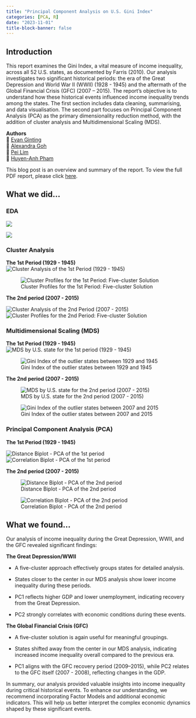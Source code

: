 ```yaml
---
title: "Principal Component Analysis on U.S. Gini Index"
categories: [PCA, R]
date: "2023-11-01"
title-block-banner: false
---
```


## Introduction 

This report examines the Gini Index, a vital measure of income inequality, across all 52 U.S. states, as documented by Farris (2010). Our analysis investigates two significant historical periods: the era of the Great Depression and World War II (WWII) (1928 - 1945) and the aftermath of the Global Financial Crisis (GFC) (2007 -- 2015). The report's objective is to understand how these historical events influenced income inequality trends among the states. The first section includes data cleaning, summarising, and data visualisation. The second part focuses on Principal Component Analysis (PCA) as the primary dimensionality reduction method, with the addition of cluster analysis and Multidimensional Scaling (MDS).

**Authors**  
👾 [Evan Ginting](https://github.com/evanginting)  
👾 [Alexandra Goh](https://github.com/agoh0008)  
👾 [Pei Lim](https://github.com/plim0015)  
👾 [Huyen-Anh Pham](https://github.com/averie-archives)  

:::{.callout-tip}
This blog post is an overview and summary of the report. To view the full PDF report, please click [here](/projects/gini_pca/gini_pca.pdf).
:::

## What we did...

### EDA   

![](eda-boxplot.png)

![](eda-map.png)

### Cluster Analysis  

**The 1st Period (1929 - 1945)**  
![Cluster Analysis of the 1st Period (1929 - 1945)](ca-1-dendrogram.png)

![Cluster Profiles for the 1st Period: Five-cluster Solution](ca-1-cluster-profile.png)

**The 2nd period (2007 - 2015)**  

![Cluster Analysis of the 2nd Period (2007 - 2015)](ca-2-dendrogram.png)
![Cluster Profiles for the 2nd Period: Five-cluster Solution](ca-2-cluster-profile.png)


### Multidimensional Scaling (MDS)  
**The 1st Period (1929 - 1945)**  
![MDS by U.S. state for the 1st period (1929 - 1945)](mds-1.png)

![Gini Index of the outlier states between 1929 and 1945](mds-1-line.png)

**The 2nd period (2007 - 2015)**  

![MDS by U.S. state for the 2nd period (2007 - 2015)](mds-2.png)

![Gini Index of the outlier states between 2007 and 2015](mds-2-line.png)

### Principal Component Analysis (PCA)  
**The 1st Period (1929 - 1945)**   

![Distance Biplot - PCA of the 1st period](dbiplot-1.png)
![Correlation Biplot - PCA of the 1st period](cbiplot-1.png)

**The 2nd period (2007 - 2015)**  

![Distance Biplot - PCA of the 2nd period](dbiplot-2.png)

![Correlation Biplot - PCA of the 2nd period](cbiplot-2.png)

## What we found...

Our analysis of income inequality during the Great Depression, WWII, and the GFC revealed significant findings:

**The Great Depression/WWII**

-   A five-cluster approach effectively groups states for detailed analysis.

-   States closer to the center in our MDS analysis show lower income inequality during these periods.

-   PC1 reflects higher GDP and lower unemployment, indicating recovery from the Great Depression.

-   PC2 strongly correlates with economic conditions during these events.

**The Global Financial Crisis (GFC)**

-   A five-cluster solution is again useful for meaningful groupings.

-   States shifted away from the center in our MDS analysis, indicating increased income inequality overall compared to the previous era.

-   PC1 aligns with the GFC recovery period (2009--2015), while PC2 relates to the GFC itself (2007 - 2008), reflecting changes in the GDP.

In summary, our analysis provided valuable insights into income inequality during critical historical events. To enhance our understanding, we recommend incorporating Factor Models and additional economic indicators. This will help us better interpret the complex economic dynamics shaped by these significant events.
